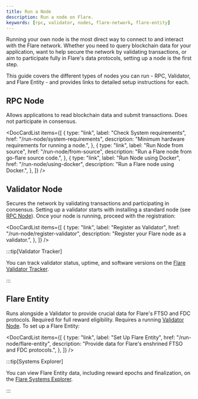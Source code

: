 ```yaml
---
title: Run a Node
description: Run a node on Flare.
keywords: [rpc, validator, nodes, flare-network, flare-entity]
---
```



Running your own node is the most direct way to connect to and interact with the Flare network.
Whether you need to query blockchain data for your application, want to help secure the network by validating transactions, or aim to participate fully in Flare's data protocols, setting up a node is the first step.

This guide covers the different types of nodes you can run - RPC, Validator, and Flare Entity - and provides links to detailed setup instructions for each.

## RPC Node

Allows applications to read blockchain data and submit transactions.
Does not participate in consensus.

<DocCardList
  items={[
    {
      type: "link",
      label: "Check System requirements",
      href: "/run-node/system-requirements",
      description: "Minimum hardware requirements for running a node.",
    },
    {
      type: "link",
      label: "Run Node from source",
      href: "/run-node/from-source",
      description: "Run a Flare node from go-flare source code.",
    },
    {
      type: "link",
      label: "Run Node using Docker",
      href: "/run-node/using-docker",
      description: "Run a Flare node using Docker.",
    },
  ]}
/>

## Validator Node

Secures the network by validating transactions and participating in consensus.
Setting up a validator starts with installing a standard node (see [RPC Node](#rpc-node)).
Once your node is running, proceed with the registration:

<DocCardList
  items={[
    {
      type: "link",
      label: "Register as Validator",
      href: "/run-node/register-validator",
      description: "Register your Flare node as a validator.",
    },
  ]}
/>

:::tip[Validator Tracker]

You can track validator status, uptime, and software versions on the [Flare Validator Tracker](https://flare-validators.flare.network).

:::

## Flare Entity

Runs alongside a Validator to provide crucial data for Flare's FTSO and FDC protocols.
Required for full reward eligibility.
Requires a running [Validator Node](#validator-node). To set up a Flare Entity:

<DocCardList
  items={[
    {
      type: "link",
      label: "Set Up Flare Entity",
      href: "/run-node/flare-entity",
      description: "Provide data for Flare's enshrined FTSO and FDC protocols.",
    },
  ]}
/>

:::tip[Systems Explorer]

You can view Flare Entity data, including reward epochs and finalization, on the [Flare Systems Explorer](https://flare-systems-explorer.flare.network/providers).

:::
